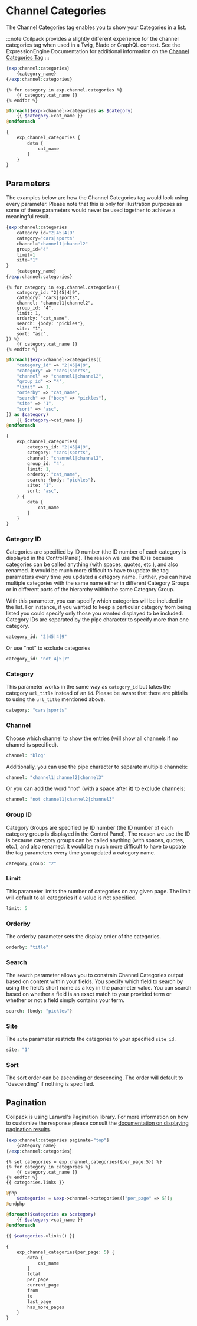 

# Channel Categories

The Channel Categories tag enables you to show your Categories in a list.


:::note
Coilpack provides a slightly different experience for the channel categories tag when used in a Twig, Blade or GraphQL context.  See the ExpressionEngine Documentation for additional information on the [Channel Categories Tag](https://docs.expressionengine.com/latest/channels/categories.html)
:::

<Tabs>
<TabItem value="native" label="Native">

```php
{exp:channel:categories}
    {category_name}
{/exp:channel:categories}
```

</TabItem>
<TabItem value="twig" label="Twig">

```twig
{% for category in exp.channel.categories %}
    {{ category.cat_name }}
{% endfor %}
```

</TabItem>
<TabItem value="blade" label="Blade">

```php
@foreach($exp->channel->categories as $category)
    {{ $category->cat_name }}
@endforeach
```

</TabItem>
<TabItem value="graphql" label="GraphQL">

```graphql
{
    exp_channel_categories {
        data {
            cat_name
        }
    }
}
```

</TabItem>
</Tabs>


## Parameters

The examples below are how the Channel Categories tag would look using every parameter.  Please note that this is only for illustration purposes as some of these parameters would never be used together to achieve a meaningful result.

<Tabs groupId="templating-engines">
<TabItem value="native" label="Native">

```php
{exp:channel:categories
    category_id="2|45|4|9"
    category="cars|sports"
    channel="channel1|channel2"
    group_id="4"
    limit=1
    site="1"
}
    {category_name}
{/exp:channel:categories}
```

</TabItem>
<TabItem value="twig" label="Twig">

```twig
{% for category in exp.channel.categories({
    category_id: "2|45|4|9",
    category: "cars|sports",
    channel: "channel1|channel2",
    group_id: "4",
    limit: 1,
    orderby: "cat_name",
    search: {body: "pickles"},
    site: "1",
    sort: "asc",
}) %}
    {{ category.cat_name }}
{% endfor %}
```

</TabItem>
<TabItem value="blade" label="Blade">

```php
@foreach($exp->channel->categories([
    "category_id" => "2|45|4|9",
    "category" => "cars|sports",
    "channel" => "channel1|channel2",
    "group_id" => "4",
    "limit" => 1,
    "orderby" => "cat_name",
    "search" => ["body" => "pickles"],
    "site" => "1",
    "sort" => "asc",
]) as $category)
    {{ $category->cat_name }}
@endforeach
```

</TabItem>
<TabItem value="graphql" label="GraphQL">

```graphql
{
    exp_channel_categories(
        category_id: "2|45|4|9",
        category: "cars|sports",
        channel: "channel1|channel2",
        group_id: "4",
        limit: 1,
        orderby: "cat_name",
        search: {body: "pickles"},
        site: "1",
        sort: "asc",
    ) {
        data {
            cat_name
        }
    }
}
```

</TabItem>
</Tabs>


### Category ID

Categories are specified by ID number (the ID number of each category is displayed in the Control Panel). The reason we use the ID is because categories can be called anything (with spaces, quotes, etc.), and also renamed. It would be much more difficult to have to update the tag parameters every time you updated a category name. Further, you can have multiple categories with the same name either in different Category Groups or in different parts of the hierarchy within the same Category Group.

With this parameter, you can specify which categories will be included in the list. For instance, if you wanted to keep a particular category from being listed you could specify only those you wanted displayed to be included. Category IDs are separated by the pipe character to specify more than one category.

```php
category_id: "2|45|4|9"
```

Or use "not" to exclude categories

```php
category_id: "not 4|5|7"
```


### Category

This parameter works in the same way as `category_id` but takes the category `url_title` instead of an `id`.  Please be aware that there are pitfalls to using the `url_title` mentioned above.

```php
category: "cars|sports"
```


### Channel

Choose which channel to show the entries (will show all channels if no channel is specified).

```php
channel: "blog"
```

Additionally, you can use the pipe character to separate multiple channels:

```php
channel: "channel1|channel2|channel3"
```

Or you can add the word "not" (with a space after it) to exclude channels:

```php
channel: "not channel1|channel2|channel3"
```

### Group ID

Category Groups are specified by ID number (the ID number of each category group is displayed in the Control Panel). The reason we use the ID is because category groups can be called anything (with spaces, quotes, etc.), and also renamed. It would be much more difficult to have to update the tag parameters every time you updated a category name.

```php
category_group: "2"
```

### Limit

This parameter limits the number of categories on any given page. The limit will default to all categories if a value is not specified.

```php
limit: 5
```

### Orderby

The orderby parameter sets the display order of the categories.

```php
orderby: "title"
```

### Search

The `search` parameter allows you to constrain Channel Categories output based on content within your fields. You specify which field to search by using the field’s short name as a key in the parameter value. You can search based on whether a field is an exact match to your provided term or whether or not a field simply contains your term.

```php
search: {body: "pickles"}
```

### Site

The `site` parameter restricts the categories to your specified `site_id`.

```php
site: "1"
```

### Sort

The sort order can be ascending or descending. The order will default to “descending” if nothing is specified.



## Pagination

Coilpack is using Laravel's Pagination library. For more information on how to customize the response please consult the [documentation on displaying pagination results](https://laravel.com/docs/8.x/pagination#displaying-pagination-results).

<Tabs groupId="templating-engines">
<TabItem value="native" label="Native">

```php
{exp:channel:categories paginate="top"}
    {category_name}
{/exp:channel:categories}
```

</TabItem>
<TabItem value="twig" label="Twig">

```twig
{% set categories = exp.channel.categories({per_page:5}) %}
{% for category in categories %}
    {{ category.cat_name }}
{% endfor %}
{{ categories.links }}
```

</TabItem>
<TabItem value="blade" label="Blade">

```php
@php
    $categories = $exp->channel->categories(["per_page" => 5]);
@endphp

@foreach($categories as $category)
    {{ $category->cat_name }}
@endforeach

{{ $categories->links() }}
```

</TabItem>
<TabItem value="graphql" label="GraphQL">

```graphql
{
    exp_channel_categories(per_page: 5) {
        data {
            cat_name
        }
        total
        per_page
        current_page
        from
        to
        last_page
        has_more_pages
    }
}
```

</TabItem>
</Tabs>